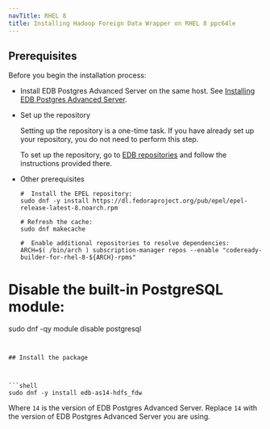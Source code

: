 ```yaml
---
navTitle: RHEL 8
title: Installing Hadoop Foreign Data Wrapper on RHEL 8 ppc64le
---
```


## Prerequisites

Before you begin the installation process:

- Install EDB Postgres Advanced Server on the same host. See [Installing EDB Postgres Advanced Server](/epas/latest/epas_inst_linux).

- Set up the repository

  Setting up the repository is a one-time task. If you have already set up your repository, you do not need to perform this step.

  To set up the repository, go to [EDB repositories](https://www.enterprisedb.com/repos-downloads) and follow the instructions provided there.

- Other prerequisites
  ```shell
  #  Install the EPEL repository:
  sudo dnf -y install https://dl.fedoraproject.org/pub/epel/epel-release-latest-8.noarch.rpm

  # Refresh the cache:
  sudo dnf makecache

  #  Enable additional repositories to resolve dependencies:
  ARCH=$( /bin/arch ) subscription-manager repos --enable "codeready-builder-for-rhel-8-${ARCH}-rpms"
  ```

# Disable the built-in PostgreSQL module:

sudo dnf -qy module disable postgresql

````


## Install the package



```shell
sudo dnf -y install edb-as14-hdfs_fdw
````

Where `14` is the version of EDB Postgres Advanced Server. Replace `14` with the version of EDB Postgres Advanced Server you are using.
